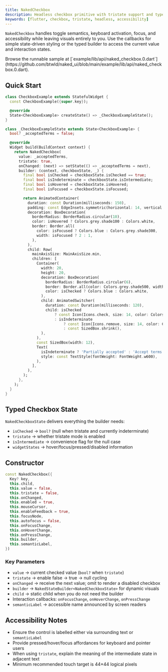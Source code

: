 ```yaml
---
title: NakedCheckbox
description: Headless checkbox primitive with tristate support and typed state snapshots
keywords: [flutter, checkbox, tristate, headless, accessibility]
---
```


`NakedCheckbox` handles toggle semantics, keyboard activation, focus, and accessibility while leaving visuals entirely to you. Use the callbacks for simple state-driven styling or the typed builder to access the current value and interaction states.

<Info>
  Browse the runnable sample at [`example/lib/api/naked_checkbox.0.dart`](https://github.com/btwld/naked_ui/blob/main/example/lib/api/naked_checkbox.0.dart).
</Info>

## Quick Start

```dart
class CheckboxExample extends StatefulWidget {
  const CheckboxExample({super.key});

  @override
  State<CheckboxExample> createState() => _CheckboxExampleState();
}

class _CheckboxExampleState extends State<CheckboxExample> {
  bool? _acceptedTerms = false;

  @override
  Widget build(BuildContext context) {
    return NakedCheckbox(
      value: _acceptedTerms,
      tristate: true,
      onChanged: (next) => setState(() => _acceptedTerms = next),
      builder: (context, checkboxState, _) {
        final bool isChecked = checkboxState.isChecked == true;
        final bool isIndeterminate = checkboxState.isIntermediate;
        final bool isHovered = checkboxState.isHovered;
        final bool isFocused = checkboxState.isFocused;

        return AnimatedContainer(
          duration: const Duration(milliseconds: 150),
          padding: const EdgeInsets.symmetric(horizontal: 14, vertical: 10),
          decoration: BoxDecoration(
            borderRadius: BorderRadius.circular(10),
            color: isHovered ? Colors.grey.shade100 : Colors.white,
            border: Border.all(
              color: isFocused ? Colors.blue : Colors.grey.shade300,
              width: isFocused ? 2 : 1,
            ),
          ),
          child: Row(
            mainAxisSize: MainAxisSize.min,
            children: [
              Container(
                width: 20,
                height: 20,
                decoration: BoxDecoration(
                  borderRadius: BorderRadius.circular(6),
                  border: Border.all(color: Colors.grey.shade500, width: 2),
                  color: isChecked ? Colors.blue : Colors.white,
                ),
                child: AnimatedSwitcher(
                  duration: const Duration(milliseconds: 120),
                  child: isChecked
                      ? const Icon(Icons.check, size: 14, color: Colors.white)
                      : isIndeterminate
                          ? const Icon(Icons.remove, size: 14, color: Colors.blue)
                          : const SizedBox.shrink(),
                ),
              ),
              const SizedBox(width: 12),
              Text(
                isIndeterminate ? 'Partially accepted' : 'Accept terms',
                style: const TextStyle(fontWeight: FontWeight.w600),
              ),
            ],
          ),
        );
      },
    );
  }
}
```

## Typed Checkbox State

`NakedCheckboxState` delivers everything the builder needs:

- `isChecked` → `bool?` (null when tristate and currently indeterminate)
- `tristate` → whether tristate mode is enabled
- `isIntermediate` → convenience flag for the null case
- `widgetStates` → hover/focus/pressed/disabled information

## Constructor

```dart
const NakedCheckbox({
  Key? key,
  this.child,
  this.value = false,
  this.tristate = false,
  this.onChanged,
  this.enabled = true,
  this.mouseCursor,
  this.enableFeedback = true,
  this.focusNode,
  this.autofocus = false,
  this.onFocusChange,
  this.onHoverChange,
  this.onPressChange,
  this.builder,
  this.semanticLabel,
})
```

### Key Parameters

- `value` → current checked value (`bool?` when `tristate`)
- `tristate` → enable false → true → null cycling
- `onChanged` → receive the next value; omit to render a disabled checkbox
- `builder` → `NakedStateBuilder<NakedCheckboxState>` for dynamic visuals
- `child` → static child when you do not need the builder
- Interaction callbacks: `onFocusChange`, `onHoverChange`, `onPressChange`
- `semanticLabel` → accessible name announced by screen readers

## Accessibility Notes

- Ensure the control is labelled either via surrounding text or `semanticLabel`
- Provide pressed/hover/focus affordances for keyboard and pointer users
- When using `tristate`, explain the meaning of the intermediate state in adjacent text
- Minimum recommended touch target is 44×44 logical pixels
